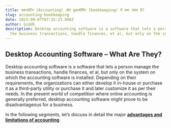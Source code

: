 ```yaml
---
title: एकाउंटिंग (Accounting) और बुककीपिंग (bookkeeping) में क्या अंतर है?
slug: accounting-bookkeeping
date: 2023-09-07T07:32:23.696Z
author: Giddh
description: Desktop accounting software is a software that lets a person manage
  the business transactions, handle finances, et al, but only on the system
---
```

## Desktop Accounting Software – What Are They?

Desktop accounting software is a software that lets a person manage the business transactions, handle finances, et al, but only on the system on which the accounting software is installed. Depending on their requirements, the organizations can either develop it in-house or purchase it as a third-party utility or purchase it and later customize it as per their needs. In the present world of competition where online accounting is generally preferred, desktop accounting software might prove to be disadvantageous for a business.

In the following segments, let’s discuss in detail the major **[advantages and limitations of accounting](https://giddh.com/guide/how-to-choose-accounting-software/)**.